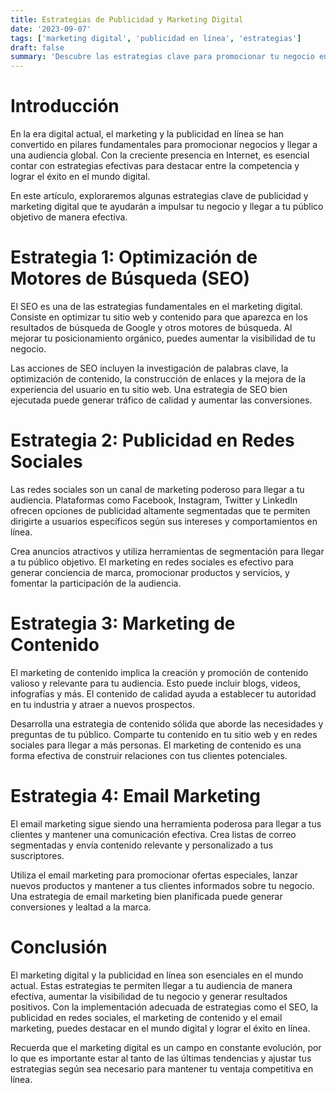 ```yaml
---
title: Estrategias de Publicidad y Marketing Digital
date: '2023-09-07'
tags: ['marketing digital', 'publicidad en línea', 'estrategias']
draft: false
summary: 'Descubre las estrategias clave para promocionar tu negocio en el mundo digital.'
---
```


# Introducción

En la era digital actual, el marketing y la publicidad en línea se han convertido en pilares fundamentales para promocionar negocios y llegar a una audiencia global. Con la creciente presencia en Internet, es esencial contar con estrategias efectivas para destacar entre la competencia y lograr el éxito en el mundo digital.

En este artículo, exploraremos algunas estrategias clave de publicidad y marketing digital que te ayudarán a impulsar tu negocio y llegar a tu público objetivo de manera efectiva.

<TOCInline toc={props.toc} exclude="Introducción" />

# Estrategia 1: Optimización de Motores de Búsqueda (SEO)

El SEO es una de las estrategias fundamentales en el marketing digital. Consiste en optimizar tu sitio web y contenido para que aparezca en los resultados de búsqueda de Google y otros motores de búsqueda. Al mejorar tu posicionamiento orgánico, puedes aumentar la visibilidad de tu negocio.

Las acciones de SEO incluyen la investigación de palabras clave, la optimización de contenido, la construcción de enlaces y la mejora de la experiencia del usuario en tu sitio web. Una estrategia de SEO bien ejecutada puede generar tráfico de calidad y aumentar las conversiones.

# Estrategia 2: Publicidad en Redes Sociales

Las redes sociales son un canal de marketing poderoso para llegar a tu audiencia. Plataformas como Facebook, Instagram, Twitter y LinkedIn ofrecen opciones de publicidad altamente segmentadas que te permiten dirigirte a usuarios específicos según sus intereses y comportamientos en línea.

Crea anuncios atractivos y utiliza herramientas de segmentación para llegar a tu público objetivo. El marketing en redes sociales es efectivo para generar conciencia de marca, promocionar productos y servicios, y fomentar la participación de la audiencia.

# Estrategia 3: Marketing de Contenido

El marketing de contenido implica la creación y promoción de contenido valioso y relevante para tu audiencia. Esto puede incluir blogs, videos, infografías y más. El contenido de calidad ayuda a establecer tu autoridad en tu industria y atraer a nuevos prospectos.

Desarrolla una estrategia de contenido sólida que aborde las necesidades y preguntas de tu público. Comparte tu contenido en tu sitio web y en redes sociales para llegar a más personas. El marketing de contenido es una forma efectiva de construir relaciones con tus clientes potenciales.

# Estrategia 4: Email Marketing

El email marketing sigue siendo una herramienta poderosa para llegar a tus clientes y mantener una comunicación efectiva. Crea listas de correo segmentadas y envía contenido relevante y personalizado a tus suscriptores.

Utiliza el email marketing para promocionar ofertas especiales, lanzar nuevos productos y mantener a tus clientes informados sobre tu negocio. Una estrategia de email marketing bien planificada puede generar conversiones y lealtad a la marca.

# Conclusión

El marketing digital y la publicidad en línea son esenciales en el mundo actual. Estas estrategias te permiten llegar a tu audiencia de manera efectiva, aumentar la visibilidad de tu negocio y generar resultados positivos. Con la implementación adecuada de estrategias como el SEO, la publicidad en redes sociales, el marketing de contenido y el email marketing, puedes destacar en el mundo digital y lograr el éxito en línea.

Recuerda que el marketing digital es un campo en constante evolución, por lo que es importante estar al tanto de las últimas tendencias y ajustar tus estrategias según sea necesario para mantener tu ventaja competitiva en línea.
